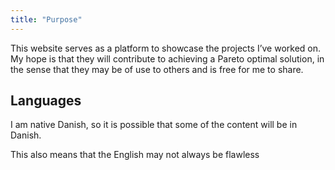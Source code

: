 ```yaml
---
title: "Purpose"
---
```


This website serves as a platform to showcase the projects I've worked on. My hope is that they will contribute to achieving a Pareto optimal solution, in the sense that they may be of use to others and is free for me to share.

## Languages
I am native Danish, so it is possible that some of the content will be in Danish.


This also means that the English may not always be flawless
